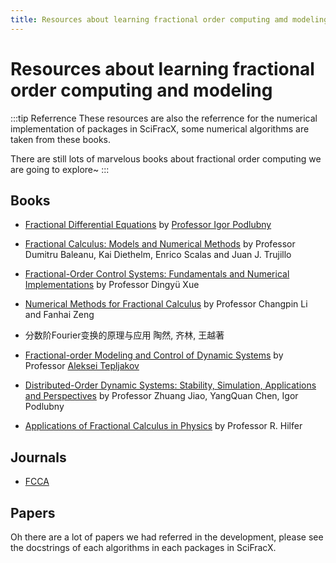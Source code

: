 ```yaml
---
title: Resources about learning fractional order computing amd modeling
---
```


# Resources about learning fractional order computing and modeling

:::tip Referrence
These resources are also the referrence for the numerical implementation of packages in SciFracX, some numerical algorithms are taken from these books.

There are still lots of marvelous books about fractional order computing we are going to explore~
:::

## Books

* [Fractional Differential Equations](http://people.tuke.sk/igor.podlubny/fde.html) by [Professor Igor Podlubny](http://people.tuke.sk/igor.podlubny/index.html)

* [Fractional Calculus: Models and Numerical Methods](https://doi.org/10.1142/10044) by Professor Dumitru Baleanu, Kai Diethelm, Enrico Scalas and Juan J. Trujillo

* [Fractional-Order Control Systems: Fundamentals and Numerical Implementations](https://doi.org/10.1515/9783110497977) by Professor Dingyü Xue

* [Numerical Methods for Fractional Calculus](https://doi.org/10.1201/b18503) by Professor Changpin Li and Fanhai Zeng

* 分数阶Fourier变换的原理与应用 陶然, 齐林, 王越著

* [Fractional-order Modeling and Control of Dynamic Systems](https://doi.org/10.1007/978-3-319-52950-9) by Professor [Aleksei Tepljakov](https://github.com/extall)

* [Distributed-Order Dynamic Systems: Stability, Simulation, Applications and Perspectives](https://doi.org/10.1007/978-1-4471-2852-6) by Professor Zhuang Jiao, YangQuan Chen, Igor Podlubny

* [Applications of Fractional Calculus in Physics](https://doi.org/10.1142/3779) by Professor R. Hilfer

## Journals

* [FCCA](http://www.diogenes.bg/fcaa/)

## Papers

Oh there are a lot of papers we had referred in the development, please see the docstrings of each algorithms in each packages in SciFracX.
